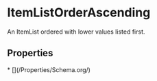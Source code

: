 # ItemListOrderAscending

An ItemList ordered with lower values listed first.

## Properties

<Grid>
* [](/Properties/Schema.org/)

</Grid>

